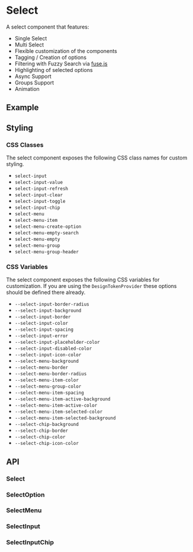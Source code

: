 
<Meta title="Docs/Components/Form/Select" />

# Select
A select component that features:

- Single Select
- Multi Select
- Flexible customization of the components
- Tagging / Creation of options
- Filtering with Fuzzy Search via [fuse.js](https://github.com/reaviz/react-use-fuzzy)
- Highlighting of selected options
- Async Support
- Groups Support
- Animation

## Example
<Canvas>
  <Story id="components-form-select-single--basic" />
</Canvas>

## Styling

### CSS Classes
The select component exposes the following CSS class names for custom
styling.

- `select-input`
- `select-input-value`
- `select-input-refresh`
- `select-input-clear`
- `select-input-toggle`
- `select-input-chip`
- `select-menu`
- `select-menu-item`
- `select-menu-create-option`
- `select-menu-empty-search`
- `select-menu-empty`
- `select-menu-group`
- `select-menu-group-header`

### CSS Variables
The select component exposes the following CSS variables for customization.
If you are using the `DesignTokenProvider` these options should be defined
there already.

- `--select-input-border-radius`
- `--select-input-background`
- `--select-input-border`
- `--select-input-color`
- `--select-input-spacing`
- `--select-input-error`
- `--select-input-placeholder-color`
- `--select-input-disabled-color`
- `--select-input-icon-color`
- `--select-menu-background`
- `--select-menu-border`
- `--select-menu-border-radius`
- `--select-menu-item-color`
- `--select-menu-group-color`
- `--select-menu-item-spacing`
- `--select-menu-item-active-background`
- `--select-menu-item-active-color`
- `--select-menu-item-selected-color`
- `--select-menu-item-selected-background`
- `--select-chip-background`
- `--select-chip-border`
- `--select-chip-color`
- `--select-chip-icon-color`

## API

### Select
<ArgsTable of={Select} />

### SelectOption
<ArgsTable of={SelectOption} />

### SelectMenu
<ArgsTable of={SelectMenu} />

### SelectInput
<ArgsTable of={SelectInput} />

### SelectInputChip
<ArgsTable of={SelectInputChip} />
